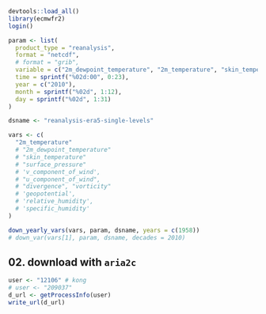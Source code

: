 ```r
devtools::load_all()
library(ecmwfr2)
login()
```

```r
param <- list(
  product_type = "reanalysis",
  format = "netcdf",
  # format = "grib",
  variable = c("2m_dewpoint_temperature", "2m_temperature", "skin_temperature"),
  time = sprintf("%02d:00", 0:23),
  year = c("2010"),
  month = sprintf("%02d", 1:12),
  day = sprintf("%02d", 1:31)
)

dsname <- "reanalysis-era5-single-levels"

vars <- c(
  "2m_temperature"
  # "2m_dewpoint_temperature"
  # "skin_temperature"
  # "surface_pressure"
  # 'v_component_of_wind',
  # "u_component_of_wind",
  # "divergence", "vorticity"
  # 'geopotential',
  # 'relative_humidity',
  # 'specific_humidity'
)

down_yearly_vars(vars, param, dsname, years = c(1958))
# down_var(vars[1], param, dsname, decades = 2010)
```

## 02. download with `aria2c`

```r
user <- "12106" # kong
# user <- "209037"
d_url <- getProcessInfo(user)
write_url(d_url)
```
